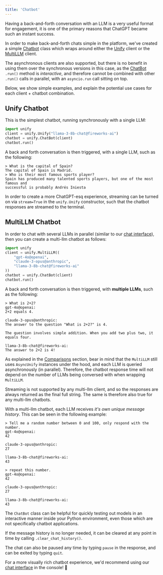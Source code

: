 ```yaml
---
title: 'Chatbot'
---
```


Having a back-and-forth conversation with an LLM is a very useful format for engagement,
it is one of the primary reasons that ChatGPT became such an instant success.

In order to make back-and-forth chats simple in the platform, we've created a simple
[Chatbot](https://docs.unify.ai/python/chat/chatbot#chatbot) class which wraps around
either the [Unify](https://docs.unify.ai/python/chat/clients/uni_llm#unify) client or
the [MultiLLM](https://docs.unify.ai/python/chat/clients/multi_llm#asyncmultillm)
client.

The asynchronous clients are also supported, but there is no benefit in using them over
the synchronous versions in this case, as the [ChatBot]() `.run()` method is
*interactive*, and therefore cannot be combined with other `.run()` calls in parallel,
with an `asyncio.run` call sitting on top.

Below, we show simple examples, and explain the potential use cases for each
client + chatbot combination.

## Unify Chatbot

This is the simplest chatbot, running synchronously with a single LLM:

```python
import unify
client = unify.Unify("llama-3-8b-chat@fireworks-ai")
chatbot = unify.ChatBot(client)
chatbot.run()
```

A back and forth conversation is then triggered, with a single LLM,
such as the following:

```shell
> What is the capital of Spain?
The capital of Spain is Madrid.
> Who is their most famous sports player?
Spain has produced many talented sports players, but one of the most famous and
successful is probably Andrés Iniesta
```

In order to create a more ChatGPT-esq experience, streaming can be turned on via
`stream=True` in the `unify.Unify` constructor, such that the chatbot responses are
streamed to the terminal.

## MultiLLM Chatbot

In order to chat with several LLMs in parallel (similar to our [chat interface]()),
then you can create a multi-llm chatbot as follows:

```python
import unify
client = unify.MultiLLM((
    "gpt-4o@openai",
    "claude-3-opus@anthropic",
    "llama-3-8b-chat@fireworks-ai"
))
chatbot = unify.ChatBot(client)
chatbot.run()
```

A back and forth conversation is then triggered, with **multiple LLMs**,
such as the following:

```shell
> What is 2+2?
gpt-4o@openai:
2+2 equals 4.

claude-3-opus@anthropic:
The answer to the question "What is 2+2?" is 4.

The question involves simple addition. When you add two plus two, it equals four.

llama-3-8b-chat@fireworks-ai:
The answer to 2+2 is 4!
```

As explained in the [Comparisons](https://docs.unify.ai/universal_api/comparisons) section,
bear in mind that the `MultiLLM` still uses `AsyncUnify` instances under the hood,
and each LLM is queried asynchronously (in parallel).
Therefore, the chatbot response time will not depend on the number of LLMs being
conversed with when wrapping `MultiLLM`.

Streaming is not supported by any multi-llm client, and so the responses are always
returned as the final full string.
The same is therefore also true for any multi-llm chatbots.

With a multi-llm chatbot, each LLM receives *it's own unique message history*.
This can be seen in the following example:

```shell
> Tell me a random number between 0 and 100, only respond with the number.
gpt-4o@openai:
42

claude-3-opus@anthropic:
27

llama-3-8b-chat@fireworks-ai:
43

> repeat this number.
gpt-4o@openai:
42

claude-3-opus@anthropic:
27

llama-3-8b-chat@fireworks-ai:
43
```

The `ChatBot` class can be helpful for quickly testing out models in an interactive
manner inside your Python environment,
even those which are not specifically chatbot applications.

If the message history is no longer needed,
it can be cleared at any point in time by calling `.clear_chat_history()`.

The chat can also be paused any time by typing `pause` in the response,
and can be exited by typing `quit`.

For a more visually rich chatbot experience,
we'd recommend using our [chat interface](https://console.unify.ai/dashboard?tab=Chat)
in the console! 🤖
